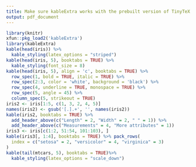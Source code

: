 ```yaml
---
title: Make sure kableExtra works with the prebuilt version of TinyTeX
output: pdf_document
---
```


```r
library(knitr)
xfun::pkg_load2('kableExtra')
library(kableExtra)
kable(head(iris)) %>%
  kable_styling(latex_options = "striped")
kable(head(iris, 5), booktabs = TRUE) %>%
  kable_styling(font_size = 8)
kable(head(iris, 5), align = 'c', booktabs = TRUE) %>%
  row_spec(1, bold = TRUE, italic = TRUE) %>% 
  row_spec(2:3, color = 'white', background = 'black') %>%
  row_spec(4, underline = TRUE, monospace = TRUE) %>% 
  row_spec(5, angle = 45) %>% 
  column_spec(5, strikeout = TRUE)
iris2 <- iris[1:5, c(1, 3, 2, 4, 5)]
names(iris2) <- gsub('[.].+', '', names(iris2))
kable(iris2, booktabs = TRUE) %>%
  add_header_above(c("Length" = 2, "Width" = 2, " " = 1)) %>% 
  add_header_above(c("Measurements" = 4, "More attributes" = 1))
iris3 <- iris[c(1:2, 51:54, 101:103), ]
kable(iris3[, 1:4], booktabs = TRUE) %>% pack_rows(
  index = c("setosa" = 2, "versicolor" = 4, "virginica" = 3)
)
kable(tail(mtcars, 5), booktabs = TRUE)%>%
  kable_styling(latex_options = "scale_down")
```
